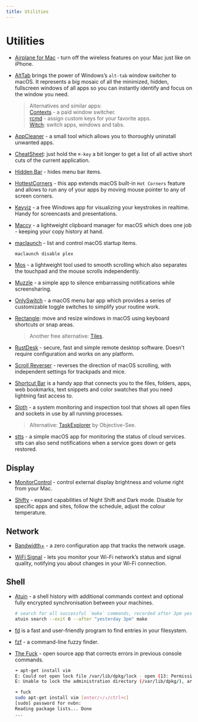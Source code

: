```yaml
---
title: Utilities
---
```


# Utilities

- [Airplane for Mac](https://airplanemac.carrd.co/) - turn off the wireless features on your Mac just like on iPhone. <nobr className="v-align"><i className="ri-apple-line"></i> <i className="ri-open-source-line"></i></nobr>

- [AltTab](https://alt-tab-macos.netlify.app/) brings the power of Windows’s `alt-tab` window switcher to macOS. It represents a big mosaic of all the minimized, hidden, fullscreen windows of all apps so you can instantly identify and focus on the window you need. <nobr className="v-align"><i className="ri-apple-line"></i> <i className="ri-open-source-line"></i></nobr>
  > Alternatives and similar apps:  
    [Contexts](https://contexts.co/) - a paid window switcher.  
    [rcmd](https://lowtechguys.com/rcmd/) - assign custom keys for your favorite apps.  
    [Witch](https://manytricks.com/witch/): switch apps, windows and tabs.

- [AppCleaner](https://freemacsoft.net/appcleaner/) - a small tool which allows you to thoroughly uninstall unwanted apps. <nobr className="v-align"><i className="ri-apple-line"></i></nobr>

- [CheatSheet](https://www.mediaatelier.com/CheatSheet/): just hold the `⌘-key` a bit longer to get a list of all active short cuts of the current application. <nobr className="v-align"><i className="ri-apple-line"></i></nobr>

- [Hidden Bar](https://apps.apple.com/app/hidden-bar/id1452453066) - hides menu bar items. <nobr className="v-align"><i className="ri-apple-line"></i> <i className="ri-open-source-line"></i></nobr>

- [HottestCorners](https://bits.ee/hottestcorners/) - this app extends macOS built-in `Hot Corners` feature and allows to run any of your apps by moving mouse pointer to any of screen corners. <nobr className="v-align"><i className="ri-apple-line"></i></nobr>

- [Keyviz](https://mularahul.github.io/keyviz/) - a free Windows app for visualizing your keystrokes in realtime. Handy for screencasts and presentations. <nobr className="v-align"><i className="ri-windows-fill"></i> <i className="ri-open-source-line"></i></nobr>

- [Maccy](https://maccy.app/) - a lightweight clipboard manager for macOS which does one job - keeping your copy history at hand. <nobr className="v-align"><i className="ri-apple-line"></i> <i className="ri-open-source-line"></i></nobr>

- [maclaunch](https://github.com/hazcod/maclaunch) - list and control macOS startup items.
  ```bash
  maclaunch disable plex
  ```

- [Mos](https://mos.caldis.me/) - a lightweight tool used to smooth scrolling which also separates the touchpad and the mouse scrolls independently. <nobr className="v-align"><i className="ri-apple-line"></i> <i className="ri-open-source-line"></i></nobr>

- [Muzzle](https://muzzleapp.com/) - a simple app to silence embarrassing notifications while screensharing. <nobr className="v-align"><i className="ri-apple-line"></i></nobr>

- [OnlySwitch](https://github.com/jacklandrin/OnlySwitch) - a macOS menu bar app which provides a series of customizable toggle switches to simplify your routine work. <nobr className="v-align"><i className="ri-apple-line"></i> <i className="ri-open-source-line"></i></nobr>

- [Rectangle](https://rectangleapp.com/): move and resize windows in macOS using keyboard shortcuts or snap areas. <nobr className="v-align"><i className="ri-apple-line"></i> <i className="ri-open-source-line"></i></nobr>
  > Another free alternative: [Tiles](https://www.sempliva.com/tiles/). 

- [RustDesk](https://rustdesk.com/) - secure, fast and simple remote desktop software. Doesn't require configuration and works on any platform. <nobr className="v-align"><i className="ri-device-line"></i> <i className="ri-open-source-line"></i></nobr>

- [Scroll Reverser](https://pilotmoon.com/scrollreverser/) - reverses the direction of macOS scrolling, with independent settings for trackpads and mice. <nobr className="v-align"><i className="ri-apple-line"></i> <i className="ri-open-source-line"></i></nobr>

- [Shortcut Bar](https://fiplab.com/apps/shortcut-bar-for-mac) is a handy app that connects you to the files, folders, apps, web bookmarks, text snippets and color swatches that you need lightning fast access to. <nobr className="v-align"><i className="ri-apple-line"></i></nobr>

- [Sloth](https://sveinbjorn.org/sloth) - a system monitoring and inspection tool that shows all open files and sockets in use by all running processes. <nobr className="v-align"><i className="ri-apple-line"></i> <i className="ri-open-source-line"></i></nobr>
  > Alternative: [TaskExplorer](https://objective-see.org/products/taskexplorer.html) by Objective-See.

- [stts](https://github.com/inket/stts) - a simple macOS app for monitoring the status of cloud services. stts can also send notifications when a service goes down or gets restored. <nobr className="v-align"><i className="ri-apple-line"></i> <i className="ri-open-source-line"></i></nobr>

## Display

- [MonitorControl](https://github.com/MonitorControl/MonitorControl) - control external display brightness and volume right from your Mac. <nobr className="v-align"><i className="ri-apple-line"></i> <i className="ri-open-source-line"></i></nobr>

- [Shifty](https://shifty.natethompson.io/en/) - expand capabilities of Night Shift and Dark mode. Disable for specific apps and sites, follow the schedule, adjust the colour temperature. <nobr className="v-align"><i className="ri-apple-line"></i> <i className="ri-open-source-line"></i></nobr>

## Network

- [Bandwidth+](https://apps.apple.com/us/app/bandwidth/id490461369) - a zero configuration app that tracks the network usage. <nobr className="v-align"><i className="ri-apple-line"></i></nobr>

- [WiFi Signal](https://www.intuitibits.com/products/wifisignal/) - lets you monitor your Wi-Fi network’s status and signal quality, notifying you about changes in your Wi-Fi connection. <nobr className="v-align"><i className="ri-apple-line"></i> <i className="ri-money-dollar-circle-line"></i></nobr>

## Shell

- [Atuin](https://atuin.sh/) - a shell history with additional commands context and optional fully encrypted synchronisation between your machines.
  ```bash
  # search for all successful `make` commands, recorded after 3pm yesterday
  atuin search --exit 0 --after "yesterday 3pm" make
  ```

- [fd](https://github.com/sharkdp/fd) is a fast and user-friendly program to find entries in your filesystem.

- [fzf](https://github.com/junegunn/fzf) - a command-line fuzzy finder.

- [The Fuck](https://github.com/nvbn/thefuck) - open source app that corrects errors in previous console commands.
  ```bash
  ➜ apt-get install vim
  E: Could not open lock file /var/lib/dpkg/lock - open (13: Permission denied)
  E: Unable to lock the administration directory (/var/lib/dpkg/), are you root?

  ➜ fuck
  sudo apt-get install vim [enter/↑/↓/ctrl+c]
  [sudo] password for nvbn:
  Reading package lists... Done
  ...
  ```

